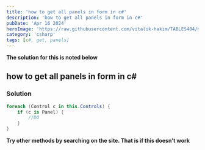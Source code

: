 ```yaml
---
title: 'how to get all panels in form in c#'
description: 'how to get all panels in form in c#'
pubDate: 'Apr 16 2024'
heroImage: 'https://raw.githubusercontent.com/vitalik-hakim/TABLES404/main/error_b/c%23.png'
category: 'csharp'
tags: [c#, get, panels]
---
```


**The solution for this is noted below**

## how to get all panels in form in c#

### Solution

```csharp
foreach (Control c in this.Controls) {
    if (c is Panel) {
        //DO
    }
}
```

**Try other methods by searching on the site. That is if this doesn't work**
